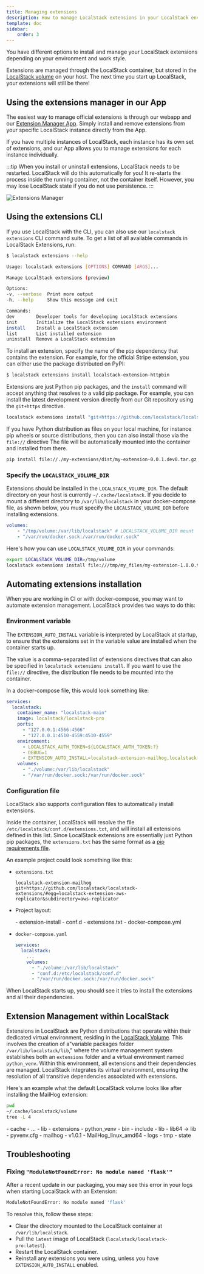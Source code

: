 ```yaml
---
title: Managing extensions
description: How to manage LocalStack extensions in your LocalStack environment.
template: doc
sidebar:
    order: 3
---
```



You have different options to install and manage your LocalStack extensions depending on your environment and work style.

Extensions are managed through the LocalStack container, but stored in the [LocalStack volume](/aws/capabilities/config/filesystem) on your host.
The next time you start up LocalStack, your extensions will still be there!

## Using the extensions manager in our App

The easiest way to manage official extensions is through our webapp and our [Extension Manager App](https://app.localstack.cloud/inst/default/extensions/manage).
Simply install and remove extensions from your specific LocalStack instance directly from the App.

If you have multiple instances of LocalStack, each instance has its own set of extensions,
and our App allows you to manage extensions for each instance individually.

:::tip
When you install or uninstall extensions, LocalStack needs to be restarted.
LocalStack will do this automatically for you!
It re-starts the process inside the running container, not the container itself.
However, you may lose LocalStack state if you do not use persistence.
:::

![Extensions Manager](/images/aws/extensions-manager.png)

## Using the extensions CLI

If you use LocalStack with the CLI, you can also use our `localstack extensions` CLI command suite.
To get a list of all available commands in LocalStack Extensions, run:

```bash
$ localstack extensions --help

Usage: localstack extensions [OPTIONS] COMMAND [ARGS]...

Manage LocalStack extensions (preview)

Options:
-v, --verbose  Print more output
-h, --help     Show this message and exit

Commands:
dev        Developer tools for developing LocalStack extensions
init       Initialize the LocalStack extensions environment
install    Install a LocalStack extension
list       List installed extension
uninstall  Remove a LocalStack extension
```

To install an extension, specify the name of the `pip` dependency that contains the extension.
For example, for the official Stripe extension, you can either use the package distributed on PyPI:

```bash
$ localstack extensions install localstack-extension-httpbin
```

Extensions are just Python pip packages, and the `install` command will accept anything that resolves to a valid pip package.
For example, you can install the latest development version directly from our Git repository using the `git+https` directive.

```bash
localstack extensions install "git+https://github.com/localstack/localstack-extensions/#egg=localstack-extension-httpbin&subdirectory=httpbin"
```

If you have Python distribution as files on your local machine, for instance pip wheels or source distributions, then you can also install those via the `file://` directive
The file will be automatically mounted into the container and installed from there.

```bash
pip install file://./my-extensions/dist/my-extension-0.0.1.dev0.tar.gz
```

### Specify the `LOCALSTACK_VOLUME_DIR`

Extensions should be installed in the `LOCALSTACK_VOLUME_DIR`.
The default directory on your host is currently `~/.cache/localstack`.
If you decide to mount a different directory to `/var/lib/localstack` in your docker-compose file, as shown below, you must specify the `LOCALSTACK_VOLUME_DIR` before installing extensions.

```yaml
volumes:
    - "/tmp/volume:/var/lib/localstack" # LOCALSTACK_VOLUME_DIR mount
    - "/var/run/docker.sock:/var/run/docker.sock"
```

Here's how you can use `LOCALSTACK_VOLUME_DIR` in your commands:

```bash
export LOCALSTACK_VOLUME_DIR=/tmp/volume
localstack extensions install file:///tmp/my_files/my-extension-1.0.0.tar.gz
```

## Automating extensions installation

When you are working in CI or with docker-compose, you may want to automate extension management.
LocalStack provides two ways to do this:

### Environment variable

The `EXTENSION_AUTO_INSTALL` variable is interpreted by LocalStack at startup,
to ensure that the extensions set in the variable value are installed when the container starts up.

The value is a comma-separated list of extensions directives that can also be specified in `localstack extensions install`.
If you want to use the `file://` directive, the distribution file needs to be mounted into the container.

In a docker-compose file, this would look something like:

```yaml lineNumbers
services:
  localstack:
    container_name: "localstack-main"
    image: localstack/localstack-pro
    ports:
      - "127.0.0.1:4566:4566"
      - "127.0.0.1:4510-4559:4510-4559"
    environment:
      - LOCALSTACK_AUTH_TOKEN=${LOCALSTACK_AUTH_TOKEN:?}
      - DEBUG=1
      - EXTENSION_AUTO_INSTALL=localstack-extension-mailhog,localstack-extension-httpbin
    volumes:
      - "./volume:/var/lib/localstack"
      - "/var/run/docker.sock:/var/run/docker.sock"
```

### Configuration file

LocalStack also supports configuration files to automatically install extensions.

Inside the container, LocalStack will resolve the file `/etc/localstack/conf.d/extensions.txt`, and will install all extensions defined in this list.
Since LocalStack extensions are essentially just Python pip packages, the `extensions.txt` has the same format as a [pip requirements file](https://pip.pypa.io/en/stable/reference/requirements-file-format/).

An example project could look something like this:

* `extensions.txt`

  ```text
  localstack-extension-mailhog
  git+https://github.com/localstack/localstack-extensions/#egg=localstack-extension-aws-replicator&subdirectory=aws-replicator
  ```

* Project layout:

    <FileTree>
    - extension-install
      - conf.d
        - extensions.txt
    - docker-compose.yml
    </FileTree>

* `docker-compose.yaml`

    ```yaml lineNumbers
    services:
      localstack:
        ...
        volumes:
          - "./volume:/var/lib/localstack"
          - "conf.d:/etc/localstack/conf.d"
          - "/var/run/docker.sock:/var/run/docker.sock"
    ```

When LocalStack starts up, you should see it tries to install the extensions and all their dependencies.

## Extension Management within LocalStack

Extensions in LocalStack are Python distributions that operate within their dedicated virtual environment, residing in the [LocalStack Volume](/aws/capabilities/config/filesystem).
This involves the creation of a"variable packages folder `/var/lib/localstack/lib`," where the volume management system establishes both an `extensions` folder and a virtual environment named `python_venv`.
Within this environment, all extensions and their dependencies are managed.
LocalStack integrates its virtual environment, ensuring the resolution of all transitive dependencies associated with extensions.

Here's an example what the default LocalStack volume looks like after installing the MailHog extension:

```bash
pwd
~/.cache/localstack/volume
tree -L 4
```

<FileTree>
- cache
  - ...
- lib
  - extensions
    - python_venv
      - bin
      - include
      - lib
      - lib64 -> lib
      - pyvenv.cfg
  - mailhog
    - v1.0.1
      - MailHog_linux_amd64
- logs
- tmp
  - state
</FileTree>

## Troubleshooting

### Fixing `"ModuleNotFoundError: No module named 'flask'"`

After a recent update in our packaging, you may see this error in your logs when starting LocalStack with an Extension:

```bash
ModuleNotFoundError: No module named 'flask'
```

To resolve this, follow these steps:

* Clear the directory mounted to the LocalStack container at `/var/lib/localstack`.
* Pull the `latest` image of LocalStack (`localstack/localstack-pro:latest`).
* Restart the LocalStack container.
* Reinstall any extensions you were using, unless you have `EXTENSION_AUTO_INSTALL` enabled.